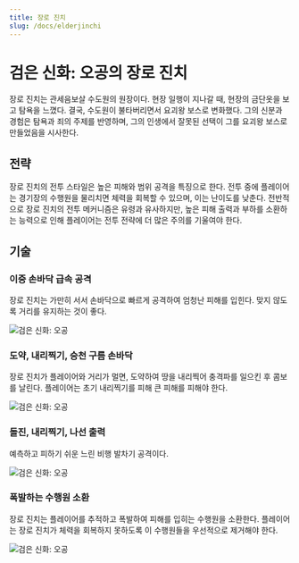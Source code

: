 ```yaml
---
title: 장로 진치
slug: /docs/elderjinchi
---
```


# 검은 신화: 오공의 장로 진치

장로 진치는 관세음보살 수도원의 원장이다. 현장 일행이 지나갈 때, 현장의 금단옷을 보고 탐욕을 느꼈다. 결국, 수도원이 불타버리면서 요괴왕 보스로 변화했다. 그의 신분과 경험은 탐욕과 죄의 주제를 반영하며, 그의 인생에서 잘못된 선택이 그를 요괴왕 보스로 만들었음을 시사한다.

## 전략

장로 진치의 전투 스타일은 높은 피해와 범위 공격을 특징으로 한다. 전투 중에 플레이어는 경기장의 수행원을 물리치면 체력을 회복할 수 있으며, 이는 난이도를 낮춘다. 전반적으로 장로 진치의 전투 메커니즘은 유령과 유사하지만, 높은 피해 출력과 부하를 소환하는 능력으로 인해 플레이어는 전투 전략에 더 많은 주의를 기울여야 한다.

## 기술

### 이중 손바닥 급속 공격

장로 진치는 가만히 서서 손바닥으로 빠르게 공격하여 엄청난 피해를 입힌다. 맞지 않도록 거리를 유지하는 것이 좋다.

<img src="https://image.informedainews.com/j1.gif" alt="검은 신화: 오공"/>

### 도약, 내리찍기, 승천 구름 손바닥

장로 진치가 플레이어와 거리가 멀면, 도약하여 땅을 내리찍어 충격파를 일으킨 후 콤보를 날린다. 플레이어는 초기 내리찍기를 피해 큰 피해를 피해야 한다.

<img src="https://image.informedainews.com/j2.gif" alt="검은 신화: 오공"/>

### 돌진, 내리찍기, 나선 출력

예측하고 피하기 쉬운 느린 비행 발차기 공격이다.

<img src="https://image.informedainews.com/j3.gif" alt="검은 신화: 오공"/>

### 폭발하는 수행원 소환

장로 진치는 플레이어를 추적하고 폭발하여 피해를 입히는 수행원을 소환한다. 플레이어는 장로 진치가 체력을 회복하지 못하도록 이 수행원들을 우선적으로 제거해야 한다.

<img src="https://image.informedainews.com/j4.gif" alt="검은 신화: 오공"/>